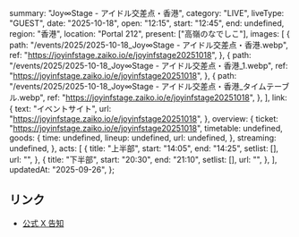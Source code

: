   summary: "Joy∞Stage - アイドル交差点・香港",
  category: "LIVE",
  liveType: "GUEST",
  date: "2025-10-18",
  open: "12:15",
  start: "12:45",
  end: undefined,
  region: "香港",
  location: "Portal 212",
  present: ["高嶺のなでしこ"],
  images: [
    {
      path: "/events/2025/2025-10-18_Joy∞Stage - アイドル交差点・香港.webp",
      ref: "https://joyinfstage.zaiko.io/e/joyinfstage20251018",
    },
    {
      path: "/events/2025/2025-10-18_Joy∞Stage - アイドル交差点・香港_1.webp",
      ref: "https://joyinfstage.zaiko.io/e/joyinfstage20251018",
    },
    {
      path: "/events/2025/2025-10-18_Joy∞Stage - アイドル交差点・香港_タイムテーブル.webp",
      ref: "https://joyinfstage.zaiko.io/e/joyinfstage20251018",
    },
  ],
  link: {
    text: "イベントサイト",
    url: "https://joyinfstage.zaiko.io/e/joyinfstage20251018",
  },
  overview: {
    ticket: "https://joyinfstage.zaiko.io/e/joyinfstage20251018",
    timetable: undefined,
    goods: {
      time: undefined,
      lineup: undefined,
      url: undefined,
    },
    streaming: undefined,
  },
  acts: [
    {
      title: "上半部",
      start: "14:05",
      end: "14:25",
      setlist: [],
      url: "",
    },
    {
      title: "下半部",
      start: "20:30",
      end: "21:10",
      setlist: [],
      url: "",
    },
  ],
  updatedAt: "2025-09-26",
};

## リンク

- [公式 X 告知](https://x.com/takanenofficial/status/1971515088017543334)

